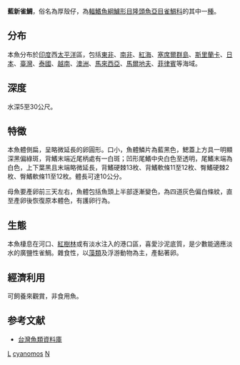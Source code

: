 {{Speciesbox
| taxon = Neopomacentrus cyanomos
| image = NeopomacentCyanoRLS.jpg
| status = NE
| binomial_authority = [[Bleeker|Bleeker]], 1856
| synonyms = *''Neopomacentrus cyanomus''<br /><small>Bleeker, 1856</small>
*''Pomacentrus cyanomos''<br /><small>Bleeker, 1856</small>
*''Pomacentrus leucosphyrus''<br /><small>Fowler, 1904</small>
*''Pomacentrus prateri''<br /><small>Fowler, 1928</small>
}}

'''藍新雀鯛'''，俗名為厚殼仔，為[[輻鰭魚綱|輻鰭魚綱]][[鱸形目|鱸形目]][[隆頭魚亞目|隆頭魚亞目]][[雀鯛科|雀鯛科]]的其中一[[種|種]]。

==分布==
本魚分布於[[印度|印度]]西[[太平洋|太平洋]]區，包括[[東非|東非]]、[[南非|南非]]、[[紅海|紅海]]、[[塞席爾群島|塞席爾群島]]、[[斯里蘭卡|斯里蘭卡]]、[[日本|日本]]、[[臺灣|臺灣]]、[[泰國|泰國]]、[[越南|越南]]、[[澳洲|澳洲]]、[[馬來西亞|馬來西亞]]、[[馬爾地夫|馬爾地夫]]、[[菲律賓|菲律賓]]等海域。

==深度==
水深5至30公尺。

==特徵==
本魚體側扁，呈略微延長的卵圓形。口小，魚體鱗片為藍黑色，鰓蓋上方具一明顯深黑偏綠斑，背鰭末端近尾柄處有一白斑；凹形尾鰭中央白色至透明，尾鰭末端為白色，上下葉黑且末端略微延長，背鰭硬棘13枚、背鰭軟條11至12枚、臀鰭硬棘2枚、臀鰭軟條11至12枚。體長可達10公分。

母魚要產卵前三天左右，魚體包括魚頭上半部逐漸變色，為四道灰色偏白條紋，直至產卵後恢復原本體色，有護卵行為。

==生態==
本魚棲息在河口、[[紅樹林|紅樹林]]或有淡水注入的港口區，喜愛沙泥底質，是少數能適應淡水的廣鹽性雀鯛。雜食性，以[[藻類|藻類]]及浮游動物為主，產黏著卵。

==經濟利用==
可飼養來觀賞，非食用魚。

==参考文献==
*[http://fishdb.sinica.edu.tw/ 台灣魚類資料庫]{{Wayback|url=http://fishdb.sinica.edu.tw/ |date=20160304193340 }}

{{taxonbar}}
[[Category:觀賞魚|L]]
[[Category:新雀鯛屬|cyanomos]]
[[Category:1856年描述的魚類|N]]